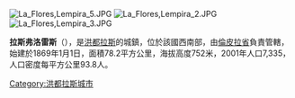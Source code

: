 [[Image:La_Flores,Lempira_5.JPG|right]]
[[Image:La_Flores,Lempira_2.JPG|thumb]]
[[Image:La_Flores,Lempira_3.JPG|thumb]]

'''拉斯弗洛雷斯'''（{{lang-es|Las Flores}}），是[[洪都拉斯|洪都拉斯]]的城鎮，位於該國西南部，由[[倫皮拉省|倫皮拉省]]負責管轄，始建於1869年1月1日，面積78.2平方公里，海拔高度752米，2001年人口7,335，人口密度每平方公里93.8人。

{{coord|14|42|N|88|37|W|display=title|region:HN_type:adm2nd_source:GNS-enwiki}}

{{Honduras-geo-stub}}
[[Category:洪都拉斯城市|Category:洪都拉斯城市]]